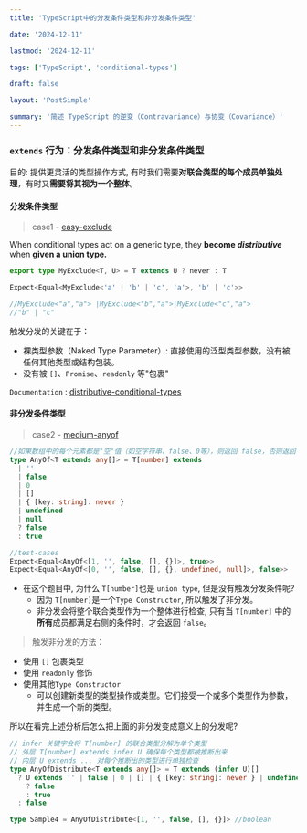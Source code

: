 ```yaml
---
title: 'TypeScript中的分发条件类型和非分发条件类型'

date: '2024-12-11'

lastmod: '2024-12-11'

tags: ['TypeScript', 'conditional-types']

draft: false

layout: 'PostSimple'

summary: '简述 TypeScript 的逆变（Contravariance）与协变（Covariance）'
---
```


### `extends` 行为：分发条件类型和非分发条件类型

目的: 提供更灵活的类型操作方式, 有时我们需要**对联合类型的每个成员单独处理**，有时又**需要将其视为一个整体**。

#### 分发条件类型

> case1 - [easy-exclude](https://github.com/type-challenges/type-challenges/tree/main/questions/00043-easy-exclude)

When conditional types act on a generic type, they **become _distributive_** when **given a union type.**

```typescript
export type MyExclude<T, U> = T extends U ? never : T

Expect<Equal<MyExclude<'a' | 'b' | 'c', 'a'>, 'b' | 'c'>>

//MyExclude<"a","a"> |MyExclude<"b","a">|MyExclude<"c","a">
//"b" | "c"
```

触发分发的关键在于：

- 裸类型参数（Naked Type Parameter）: 直接使用的泛型类型参数，没有被任何其他类型或结构包装。
- 没有被 `[]`、`Promise`、`readonly` 等"包裹"

`Documentation` : [distributive-conditional-types](https://www.typescriptlang.org/docs/handbook/2/conditional-types.html#distributive-conditional-types)

#### 非分发条件类型

> case2 - [medium-anyof](https://github.com/type-challenges/type-challenges/blob/main/questions/00949-medium-anyof/README.md)

```typescript
//如果数组中的每个元素都是"空"值（如空字符串、false、0等），则返回 false，否则返回 true。
type AnyOf<T extends any[]> = T[number] extends
  | ''
  | false
  | 0
  | []
  | { [key: string]: never }
  | undefined
  | null
  ? false
  : true

//test-cases
Expect<Equal<AnyOf<[1, '', false, [], {}]>, true>>
Expect<Equal<AnyOf<[0, '', false, [], {}, undefined, null]>, false>>
```

- 在这个题目中, 为什么 `T[number]`也是 `union type`, 但是没有触发分发条件呢?
  - 因为 `T[number]`是一个`Type Constructor`, 所以触发了非分发。
  - 非分发会将整个联合类型作为一个整体进行检查, 只有当 `T[number]` 中的**所有**成员都满足右侧的条件时，才会返回 `false`。

> 触发非分发的方法：

- 使用 `[]` 包裹类型
- 使用 `readonly` 修饰
- 使用其他`Type Constructor`
  - 可以创建新类型的类型操作或类型。它们接受一个或多个类型作为参数，并生成一个新的类型。

所以在看完上述分析后怎么把上面的非分发变成意义上的分发呢?

```typescript
// infer 关键字会将 T[number] 的联合类型分解为单个类型
// 外层 T[number] extends infer U 确保每个类型都被推断出来
// 内层 U extends ... 对每个推断出的类型进行单独检查
type AnyOfDistribute<T extends any[]> = T extends (infer U)[]
  ? U extends '' | false | 0 | [] | { [key: string]: never } | undefined | null
    ? false
    : true
  : false

type Sample4 = AnyOfDistribute<[1, '', false, [], {}]> //boolean
```
